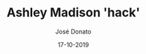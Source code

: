 ---
title: Ashley Madison 'hack'
type: article
author: José Donato
file: /DDSS_CS3.pdf
snippet: Case study about the data breach (that leaked 25 gb of sensitive data) that occurred in 2015.
date: '17-10-2019'
---